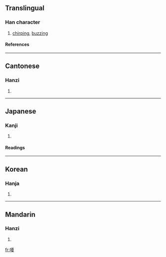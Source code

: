 ==Translingual==
===Han character===
{{Han char|rn=30|rad=口|as=09|sn=12|four=6104<sub>4</sub>|canj=口一田女 (RMWV)}}
# [[chirping]], [[buzzing]]
====References====
{{Han ref|kx=0198.230|dkj=03939|dj=0420.110|hdz=10651.070|uh=5593|ud=21907|bh=D86D|bd=55405}}
----
==Cantonese==
===Hanzi===
{{yue-hanzi|jyut=|y=eu1, yiu1}}
# {{defn|Cantonese}}
----
==Japanese==
===Kanji===
{{ja-kanji|grade=|rs=口09}}
# {{defn|Japanese}} 
====Readings====
{{ja-readings|on=[[えう]] (eu)|kun=[[こえ]] (koe)}}
----
==Korean==
===Hanja===
{{ko-hanja|hangeul=요|rv=yo|mr=yo}}
# {{defn|Korean}}
----
==Mandarin==
===Hanzi===
{{cmn-hanzi|pin=[[yāo]] ([[yao1]])|wg=yao<sup>1</sup>}}
# {{defn|Mandarin}}

[[fr:喓]]